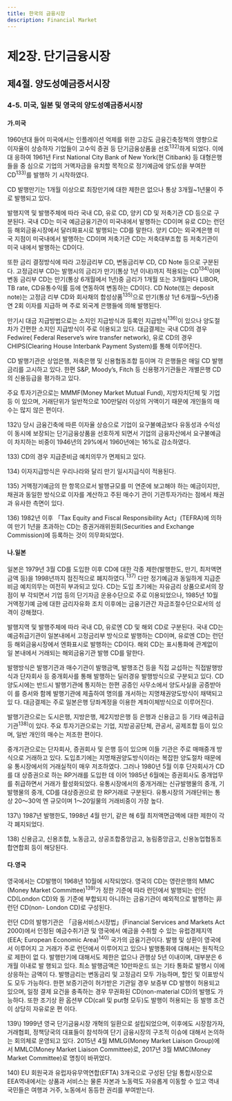 ```yaml
---
title: 한국의 금융시장
description: Financial Market
---
```


# 제2장. 단기금융시장

## 제4절. 양도성예금증서시장

### 4-5. 미국, 일본 및 영국의 양도성예금증서시장

#### 가.미국

1960년대 들어 미국에서는 인플레이션 억제를 위한 고강도 금융긴축정책의 영향으로
이자율이 상승하자 기업들이 고수익 증권 등 단기금융상품을 선호$^{132)}$하게 되었다. 이에 대
응하여 1961년 First National City Bank of New York(현 Citibank) 등 대형은행들을 중
심으로 기업의 거액자금을 유치할 목적으로 정기예금에 양도성을 부여한 CD$^{133)}$를 발행하
기 시작하였다.

CD 발행만기는 1개월 이상으로 최장만기에 대한 제한은 없으나 통상 3개월~1년물이 주로 발행되고 있다.

발행지역 및 발행주체에 따라 국내 CD, 유로 CD, 양키 CD 및 저축기관 CD 등으로 구
분된다. 국내 CD는 미국 예금금융기관이 미국내에서 발행하는 CD이며 유로 CD는 런던
등 해외금융시장에서 달러화표시로 발행되는 CD를 말한다. 양키 CD는 외국계은행 미국
지점이 미국내에서 발행하는 CD이며 저축기관 CD는 저축대부조합 등 저축기관이 미국
내에서 발행하는 CD이다.

또한 금리 결정방식에 따라 고정금리부 CD, 변동금리부 CD, CD Note 등으로 구분된
다. 고정금리부 CD는 발행시의 금리가 만기(통상 1년 이내)까지 적용되는 CD$^{134)}$이며 변동
금리부 CD는 만기(통상 6개월에서 1년)중 금리가 1개월 또는 3개월마다 LIBOR, TB rate,
CD유통수익률 등에 연동하여 변동하는 CD이다. CD Note(또는 deposit note)는 고정금
리부 CD와 회사채의 합성상품$^{135)}$으로 만기(통상 1년 6개월〜5년)중 연 2회 이자를 지급하
며 주로 외국계 은행들에 의해 발행된다.

만기시 대금 지급방법으로는 소지인 지급방식과 등록인 지급방식$^{136)}$이 있으나 양도절
차가 간편한 소지인 지급방식이 주로 이용되고 있다. 대금결제는 국내 CD의 경우 Fedwire(
Federal Reserve’s wire transfer network), 유로 CD의 경우 CHIPS(Clearing House
Interbank Payment System)를 통해 이루어진다.

CD 발행기관은 상업은행, 저축은행 및 신용협동조합 등이며 각 은행들은 매일 CD 발행
금리를 고시하고 있다. 한편 S&P, Moody’s, Fitch 등 신용평가기관들은 개별은행 CD의
신용등급을 평가하고 있다.

주요 투자기관으로는 MMMF(Money Market Mutual Fund), 지방자치단체 및 기업 등
이 있으며, 거래단위가 일반적으로 100만달러 이상의 거액이기 때문에 개인들의 매수는
많지 않은 편이다.

<GComment>
132\) 당시 금융긴축에 따른 이자율 상승으로 기업이 요구불예금보다 유동성과 수익성이 동시에 보장되는 단기금융상품을 선호하게 되면서
기업의 금융자산에서 요구불예금이 차지하는 비중이 1946년의 29%에서 1960년에는 16%로 감소하였다.

133\) CD의 경우 지급준비금 예치의무가 면제되고 있다.

134\) 이자지급방식은 우리나라와 달리 만기 일시지급식이 적용된다.

135\) 거액정기예금의 한 항목으로서 발행규모를 미 연준에 보고해야 하는 예금이지만, 채권과 동일한 방식으로 이자를 계산하고 주된 매수기
관이 기관투자가라는 점에서 채권과 유사한 측면이 있다.

136\) 1982년 이후 「Tax Equity and Fiscal Responsibility Act」(TEFRA)에 의하여 만기 1년을 초과하는 CD는 증권거래위원회(Securities
and Exchange Commission)에 등록하는 것이 의무화되었다.
</GComment>

#### 나.일본

일본은 1979년 3월 CD를 도입한 이후 CD에 대한 각종 제한(발행한도, 만기, 최저액면
금액 등)을 1998년까지 점진적으로 폐지하였다.$^{137)}$ 다만 정기예금과 동일하게 지급준비금
예치의무는 여전히 부과되고 있다. CD는 도입 초기에는 자유금리 상품으로서의 장점이 부
각되면서 기업 등의 단기자금 운용수단으로 주로 이용되었으나, 1985년 10월 거액정기예
금에 대한 금리자유화 조치 이후에는 금융기관간 자금조절수단으로서의 성격이 강해졌다.

발행지역 및 발행주체에 따라 국내 CD, 유로엔 CD 및 해외 CD로 구분된다. 국내 CD는
예금취급기관이 일본내에서 고정금리부 방식으로 발행하는 CD이며, 유로엔 CD는 런던
등 해외금융시장에서 엔화표시로 발행하는 CD이다. 해외 CD는 표시통화에 관계없이 일
본내에서 거래되는 해외금융기관 발행 CD를 말한다.

발행방식은 발행기관과 매수기관이 발행금액, 발행조건 등을 직접 교섭하는 직접발행방
식과 단자회사 등 중개회사를 통해 발행하는 딜러경유 발행방식으로 구분되고 있다. CD
양도시에는 반드시 발행기관에 통지하는 한편 공증인 사무소에서 양도사실을 공증받아 이
를 증서와 함께 발행기관에 제출하여 명의를 개서하는 지명채권양도방식이 채택되고 있
다. 대금결제는 주로 일본은행 당좌계정을 이용한 계좌이체방식으로 이루어진다.

발행기관으로는 도시은행, 지방은행, 제2지방은행 등 은행과 신용금고 등 기타 예금취급
기관$^{138)}$이 있다. 주요 투자기관으로는 기업, 지방공공단체, 관공서, 공제조합 등이 있으며,
일반 개인의 매수는 저조한 편이다.

중개기관으로는 단자회사, 증권회사 및 은행 등이 있으며 이들 기관은 주로 매매중개 방
식으로 거래하고 있다. 도입초기에는 지명채권양도방식이라는 복잡한 양도절차 때문에 유
통시장에서의 거래실적이 매우 저조하였다. 그러나 1980년 5월 이후 단자회사가 CD를 대
상증권으로 하는 RP거래를 도입한 데 이어 1985년 6월에는 증권회사도 중개업무를 취급하면서 거래가 활성화되었다. 유통시장에서의 중개거래는 신규발행물의 중개, 기발행물의
중개, CD를 대상증권으로 한 RP거래로 구분된다. 유통시장의 거래단위는 통상 20〜30억
엔 규모이며 1〜20일물의 거래비중이 가장 높다.

<GComment>
137\) 1987년 발행한도, 1998년 4월 만기, 같은 해 6월 최저액면금액에 대한 제한이 각각 폐지되었다.

138\) 신용금고, 신용조합, 노동금고, 상공조합중앙금고, 농림중앙금고, 신용농업협동조합연합회 등이 해당된다.
</GComment>

#### 다.영국

영국에서는 CD발행이 1968년 10월에 시작되었다. 영국의 CD는 영란은행의 MMC
(Money Market Committee)$^{139)}$가 정한 기준에 따라 런던에서 발행되는 런던 CD(London
CD)와 동 기준에 부합되지 아니하는 금융기관이 예외적으로 발행하는 非런던 CD(non-
London CD)로 구성된다.

런던 CD의 발행기관은 「금융서비스시장법」(Financial Services and Markets Act
2000)에서 인정된 예금수취기관 및 영국에서 예금을 수취할 수 있는 유럽경제지역(EEA;
European Economic Area)$^{140)}$ 국가의 금융기관이다. 발행 및 상환이 영국에서 이루어지
고 거래가 주로 런던에서 이루어지고 있으나 발행통화에 대해서는 원칙적으로 제한이 없
다. 발행만기에 대해서도 제한은 없으나 관행상 5년 이내이며, 대부분은 6개월 이내로 발
행되고 있다. 최소 발행금액은 10만파운드 또는 기타 통화로 발행시 이에 상응하는 금액이
다. 발행금리는 변동금리 및 고정금리 모두 가능하며, 할인 및 이표방식도 모두 가능하다.
한편 보증기관이 허가받은 기관일 경우 보증부 CD 발행이 허용되고 있으며, 일정 결제
요건을 충족하는 경우 무권화된 CD(non-material CD)의 발행도 가능하다. 또한 조기상
환 옵션부 CD(call 및 put형 모두)도 발행이 허용되는 등 발행 조건이 상당히 자유로운 편
이다.

<GComment>
139\) 1999년 영국 단기금융시장 개혁의 일환으로 설립되었으며, 이후에도 시장참가자, 거래협회, 정책당국의 대표들이 참석하여 단기
금융시장의 구조적 이슈에 대해서 논의하는 회의체로 운영되고 있다. 2015년 4월 MMLG(Money Market Liaison Group)에서
MMLC(Money Market Liaison Committee)로, 2017년 3월 MMC(Money Market Committee)로 명칭이 바뀌었다.

140\) EU 회원국과 유럽자유무역연합(EFTA) 3개국으로 구성된 단일 통합시장으로 EEA역내에서는 상품과 서비스는 물론 자본과 노동력도
자유롭게 이동할 수 있고 역내 국민들은 여행과 거주, 노동에서 동등한 권리를 부여받는다.
</GComment>